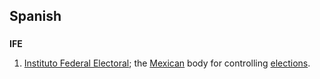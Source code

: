 ==Spanish==
==={{initialism|es}}===
'''IFE'''

# [[Instituto Federal Electoral]]; the [[Mexican]] body for controlling [[election]]s.